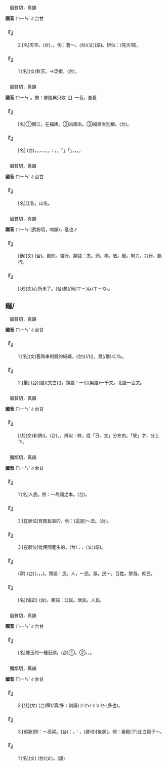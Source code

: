 
=={{ruby|旻|ㄇㄧㄣˊ}}==

　眉貧切，真韻

'''國音''' <rt>ㄇㄧㄣˊ</rt>∥台甘

    

==='''『{{ruby|旻|ㄇㄧㄣˊ}}』'''===
:2  [名]天空。(台){{ruby|天|ㄊㆪ}}。{{ruby|天|ㄊㆪ}}{{ruby|頂|ㄉㄧㄥˋ}}。例：蒼～。(台){{ruby|青|ㄑㄧㄥ}}(文){{ruby|/|ㄑㆪ}}(語){{ruby|天|ㄊㄧㄢ/ㄊㆪ}}。辨似：(見次項)。
    

==='''『{{ruby|旻|ㄇㄧㄣˊ}}』'''===
:1  [名](文)秋天。→泛指。(台){{ruby|天|ㄊㆪ}}。
    

=={{ruby|閩|ㄇㄧㄣˊ}}==

　眉貧切，真韻

'''國音''' <rt>ㄇㄧㄣˊ</rt>。按：普閩典只收【{{ruby|閩|ㄇㄧㄣˇ}}】一音。查舊

    

==='''『{{ruby|閩|ㄇㄧㄣˊ}}』'''===
: [名]①閩江，在福建。②古國名。③福建省別稱。(台){{ruby|閩|ㆠㄧㄣˊ/ㆠㄢˊ}}。
    

==='''『{{ruby|閩|ㄇㄧㄣˊ}}{{ruby|南|ㄋㄢˊ}}』'''===
: [名] (台){{ruby|閩|ㆠㄢˊ}}{{ruby|南|ㄌㆰˊ}}，{{ruby|指|ㄐㄧˋ}}{{ruby|福|ㄏㆦㆶ}}{{ruby|建|ㄍㄧㄢ˪}}{{ruby|南|ㄌㆰˊ}}{{ruby|部|ㄅㆦ˫}}，{{ruby|即|ㄐㄧㆤㆶ}}{{ruby|福|ㄏㆦㆶ}}{{ruby|建|ㄍㄧㄢ˪}}{{ruby|省|ㄒㄧㄥˋ}}{{ruby|東|ㄉㄤ}}{{ruby|南|ㄌㆰˊ}}{{ruby|部|ㄅㆦ˫}}，{{ruby|泉|ㄗㄨㄢˊ}}{{ruby|州|ㄐㄧㄨ}}、{{ruby|漳|ㄐㄧㆲ/ㄐㄧㄤ}}{{ruby|州|ㄐㄧㄨ}}、{{ruby|廈|ㆤ˫}}{{ruby|門|ㄇㆭˊ}}{{ruby|三|ㄙㆩ}}{{ruby|地|ㄉㄨㆤ˫/ㄉㆤ˫}}{{ruby|為|ㄨㄧˊ}}{{ruby|中|ㄉㄧㆲ}}{{ruby|心|ㄒㄧㆬ}}{{ruby|一|ㄧㆵ}}{{ruby|帶|ㄉㄞ˪}}{{ruby|丌|ㆤ}}{{ruby|地|ㄉㄨㆤ˫/ㄉㆤ˫}}{{ruby|區|ㄎㄨ}}。{{ruby|語|ㆣㄨˋ/ㆣㄧˋ}}{{ruby|言|ㆣㄧㄢˊ}}{{ruby|上|ㄒㄧㆲ˫}}{{ruby|形|ㄏㄧㄥˊ}}{{ruby|成|ㄒㄧㄥˊ}}{{ruby|一|ㄐㄧㆵ ͘}}{{ruby|個|ㆤˊ}}{{ruby|方|ㄏㆲ}}{{ruby|言|ㆣㄧㄢˊ}}{{ruby|區|ㄎㄨ}}，{{ruby|叫|ㄍㄧㄜ˪}}{{ruby|做|ㄗㄨㆤ˪/ㄗㄜ˪}}：{{ruby|閩|ㆠㄢˊ}}{{ruby|南|ㄌㆰˊ}}{{ruby|方|ㄏㆲ}}{{ruby|言|ㆣㄧㄢˊ}}，{{ruby|台|ㄉㄞˊ}}{{ruby|灣|ㄨㄢˊ}}{{ruby|大|ㄉㄞ˫/ㄉㄨㄚ˫}}{{ruby|多|ㄉㄜ}}{{ruby|數|ㄙㆦ˪}}{{ruby|居|ㄍㄧ/ㄍㄨ}}{{ruby|民|ㆠㄧㄣˊ}}{{ruby|四|ㄒㄧ˪}}{{ruby|百|ㄅㄚㆷ}}{{ruby|年|ㄋㄧˊ}}{{ruby|來|ㄌㄞˊ}}{{ruby|陸|ㄌㄧㆦㆶ ͘}}{{ruby|續|ㄒㄧㆦㆶ ͘}}{{ruby|由|ㄧㄨˊ}}{{ruby|閩|ㆠㄢˊ}}{{ruby|南|ㄌㆰˊ}}{{ruby|移|ㄧˊ}}{{ruby|住|ㄗㄨ˫}}，{{ruby|所|ㄙㆦˋ}}{{ruby|以|ㄧˋ}}「{{ruby|台|ㄉㄞˊ}}{{ruby|灣|ㄨㄢˊ}}{{ruby|方|ㄏㆲ}}{{ruby|言|ㆣㄧㄢˊ}}」{{ruby|就|ㄐㄧㄨ˫}}{{ruby|是|ㄒㄧ˫}}「{{ruby|閩|ㆠㄢˊ}}{{ruby|南|ㄌㆰˊ}}{{ruby|方|ㄏㆲ}}{{ruby|言|ㆣㄧㄢˊ}}」，{{ruby|歷|ㄌㄧㆤㆶ ͘}}{{ruby|時|ㄒㄧˊ}}{{ruby|上|ㄒㄧㆲ˫}}{{ruby|雖|ㄙㄨㄧ}}{{ruby|難|ㄌㄢˊ}}{{ruby|免|ㆠㄧㄢˋ}}{{ruby|有|ㄨ˫}}{{ruby|變|ㄅㄧㄢ˪}}{{ruby|遷|ㄑㄧㄢ}}，{{ruby|但|ㄉㄢ˫}}{{ruby|音|ㄧㆬ}}{{ruby|系|ㄏㆤ˫}}{{ruby|丌|ㄗㄨㄥ}}{{ruby|分|ㄏㄨㄣ}}{{ruby|化|ㄏㄨㄚ˪}}{{ruby|猶|ㄧㄠˋ}}{{ruby|未|ㆠㄨㆤ˫/ㆠㆤ˫}}{{ruby|顯|ㄏㄧㄢˋ}}{{ruby|著|ㄉㄨ˪}}。{{ruby|語|ㆣㄧˋ/ㆣㄨˋ}}{{ruby|法|ㄏㄨㄚㆵ}}{{ruby|詞|ㄙㄨˊ}}{{ruby|彙|ㄏㄨㄧ˫}}{{ruby|則|ㄐㄧㆤㆶ}}{{ruby|多|ㄉㄜ}}{{ruby|少|ㄒㄧㄠˋ}}{{ruby|受|ㄒㄧㄨ˫}}{{ruby|著|ㄉㄧㄜㆷ}}{{ruby|外|ㆣㄨㄚ˫}}{{ruby|來|ㄌㄞˊ}}{{ruby|影|ㄧㄥˋ}}{{ruby|響|ㄏㄧㆲˋ}}。
    

=={{ruby|岷|ㄇㄧㄣˊ}}==

　眉貧切，真韻

'''國音''' <rt>ㄇㄧㄣˊ</rt>∥台甘

    

==='''『{{ruby|岷|ㄇㄧㄣˊ}}』'''===
: [名]江名，山名。
    

=={{ruby|忞|ㄇㄧㄣˊ}}==

　眉貧切，真韻

'''國音''' <rt>ㄇㄧㄣˊ</rt>{{ruby|。|ㄨㄣˇ}}(武粉切，吻韻)，亂也∥

    

==='''『{{ruby|忞|ㄇㄧㄣˊ}}』'''===
: [動](文) (台){{ruby|有|ㄨ˫}}{{ruby|意|ㄧ˪}}{{ruby|志|ㄐㄧ˪}}{{ruby|積|ㄐㄧㆤㆶ}}{{ruby|極|ㄍㄧㆤㆶ ͘}}{{ruby|努|ㄋㆦˋ}}{{ruby|力|ㄌㄧㆤㆶ ͘}}{{ruby|拚|ㄅㄧㆩ˪}}{{ruby|勢|ㄙㆤ˪}}{{ruby|做|ㄗㄨㆤ˪/ㄗㄜ˪}}。自勉。強行。類語：忞。勉。黽。敏。勵。努力。力行。勵行。
    

==='''『{{ruby|忞|ㄇㄧㄣˊ}}{{ruby|忞|ㄇㄧㄣˊ}}』'''===
: [狀](文)心所未了。(台){{ruby|心|ㄒㄧㆬ}}{{ruby|肝|ㄍㄨㆩ}}{{ruby|有|ㄧㄨˋ}}{{ruby|所|ㄙㆦˋ}}想(/尚)<rt>ㄒㄧㆫ˫/ㄒㄧㆧ˫</rt>{{ruby|而|ㄌㄧˊ}}{{ruby|→|ㄌㄧ˫}}{{ruby|感|ㄍㆰˋ}}{{ruby|覺|ㄍㄚㆶ}}{{ruby|猶|ㄧㄠˋ}}{{ruby|未|ㆠㄨㆤ˫/ㆠㆤ˫}}{{ruby|完|ㄨㄢˊ}}{{ruby|了|ㄌㄧㄠˋ}}{{ruby|丌|ㆤ}}{{ruby|款|ㄎㄨㄢˋ}}。
    

==緡/{{ruby|<mark>&#xf92a4;</mark>|ㄇㄧㄣˊ}}==

　眉貧切，真韻

'''國音''' <rt>ㄇㄧㄣˊ</rt>∥台甘

    

==='''『{{ruby|緡|ㄇㄧㄣˊ}}』'''===
:1  [名](文)舊時串制錢的細繩。(台){{ruby|古|ㄍㆦˋ}}{{ruby|早|ㄗㄚˋ}}{{ruby|貫|ㄍㆭ˪}}(/{{ruby|串|ㄘㄨㄢ˪}}/{{ruby|穿|ㄘㆭ}}){{ruby|銅|ㄉㄤˊ}}{{ruby|錢|ㄐㆪˊ}}({{ruby|中|ㄉㄧㆲ}}{{ruby|央|ㆭ}}{{ruby|有|ㄨ˫}}{{ruby|孔|ㄎㄤ}}){{ruby|丌|ㆤ}}{{ruby|帶|ㄉㄨㄚ˪}}{{ruby|仔|ㄚ}}。{{ruby|台|ㄉㄞˊ}}{{ruby|語|ㆣㄨˋ/ㆣㄧˋ}}{{ruby|叫|ㄍㄧㄜ˪}}{{ruby|做|ㄗㄨㆤ˪/ㄗㄜ˪}}{{ruby|錢|ㄐㆪˊ}}貫(/絭)<rt>ㄍㆭ˪</rt>。
    

==='''『{{ruby|緡|ㄇㄧㄣˊ}}』'''===
:2  [量] (台){{ruby|早|ㄗㄚˋ}}{{ruby|前|ㄐㄧㄥˊ}}(語){{ruby|/|ㄐㄧㄢˊ}}(文白){{ruby|一|ㄐㄧㆵ ͘}}{{ruby|串|ㄘㄨㄢ˪}}{{ruby|錢|ㄐㆪˊ}}({{ruby|一|ㄐㄧㆵ ͘}}{{ruby|千|ㄑㄧㄥ}}{{ruby|個|ㆤˊ}}){{ruby|叫|ㄍㄧㄜ˪}}{{ruby|做|ㄗㄨㆤ˪/ㄗㄜ˪}}{{ruby|一|ㄐㄧㆵ ͘}}{{ruby|緡|ㆠㄧㄣˊ}}。類語：一吊(吳語)一千文。北語一百文。
    

=={{ruby|旼|ㄇㄧㄣˊ}}==

　眉貧切，真韻

'''國音''' <rt>ㄇㄧㄣˊ</rt>∥台甘

    

==='''『{{ruby|旼|ㄇㄧㄣˊ}}{{ruby|旼|ㄇㄧㄣˊ}}』'''===
: [狀](文)和貌({{ruby|/|ㄊㄨㄚㆷ ͘}})。(台){{ruby|溫|ㄨㄣ}}{{ruby|和|ㄏㄜˊ}}。{{ruby|和|ㄏㄜˊ}}{{ruby|順|ㄙㄨㄣ˫}}。辨似：旼，從「日、文」分左右。「旻」字，分上下。
    

=={{ruby|民|ㄇㄧㄣˊ}}==

　彌鄰切，真韻

'''國音''' <rt>ㄇㄧㄣˊ</rt>∥台甘

    

==='''『{{ruby|民|ㄇㄧㄣˊ}}』'''===
:1  [名]人民。例：～為國之本。(台){{ruby|人|ㆢㄧㄣˊ/ㄌㄧㄣˊ}}{{ruby|民|ㆠㄧㄣˊ}}{{ruby|是|ㄒㄧ˫}}{{ruby|國|ㄍㆦㆶ}}{{ruby|家|ㄍㄚ}}{{ruby|丌|ㆤ}}{{ruby|基|ㄍㄧ}}{{ruby|本|ㄅㄨㄣˋ}}。
    

==='''『{{ruby|民|ㄇㄧㄣˊ}}』'''===
:2  [在狀位]有關民事的。例：(這是)～法。(台){{ruby|民|ㆠㄧㄣˊ}}{{ruby|法|ㄏㄨㄚㆵ}}。
    

==='''『{{ruby|民|ㄇㄧㄣˊ}}』'''===
:3  [在狀位]從民間產生的。(台){{ruby|像|ㄑㄧㆫ˫/ㄑㄧㆧ˫}}：{{ruby|民|ㆠㄧㄣˊ}}{{ruby|謠|ㄧㄠˊ}}、{{ruby|民|ㆠㄧㄣˊ}}{{ruby|歌|ㄍㄜ}}(文){{ruby|/|ㄍㄨㄚ}}(語)。
    

==='''『{{ruby|民|ㄇㄧㄣˊ}}{{ruby|胞|ㄅㄠ}}{{ruby|物|ㄨˋ}}{{ruby|與|ㄩˇ}}』'''===
: (常) (台){{ruby|博|ㄆㆦㆶ}}{{ruby|愛|ㄞ˪}}{{ruby|丌|ㆤ}}{{ruby|意|ㄧ˪}}{{ruby|思|ㄙㄨ˪}}({{ruby|人|ㆢㄧㄣˊ/ㄌㄧㄣˊ}}{{ruby|民|ㆠㄧㄣˊ}}，{{ruby|物|ㆠㄨㆵ ͘}}{{ruby|質|ㄐㄧㆵ}}，{{ruby|看|ㄎㄨㆩ˪}}{{ruby|做|ㄗㄨㆤ˪/ㄗㄜ˪}}{{ruby|一|ㄐㄧㆵ ͘}}{{ruby|個|ㆤˊ}}{{ruby|總|ㄗㆲˋ}}{{ruby|體|ㄊㄨㆤˋ/ㄊㆤˋ}}，{{ruby|平|ㄅㆥˊ/ㄅㆪˊ}}{{ruby|平|ㄅㆥˊ/ㄅㆪˊ}}{{ruby|重|ㄉㄧㆲ˫}}{{ruby|視|ㄒㄧ˫}})。類語：民。人，～民。眾，民～。百姓。黎首。庶民。
    

==='''『{{ruby|國|ㄍㄨㄛˊ}}{{ruby|民|ㄇㄧㄣˊ}}』'''===
: [名](偏正) (台){{ruby|國|ㄍㆦㆶ}}{{ruby|民|ㆠㄧㄣˊ}}。類語：公民。居民。人民。
    

=={{ruby|<mark>&#xf92a3;</mark>|ㄇㄧㄣˊ}}==

　眉貧切，真韻

'''國音''' <rt>ㄇㄧㄣˊ</rt>∥台甘

    

==='''『{{ruby|<mark>&#xf92a3;</mark>|ㄇㄧㄣˊ}}』'''===
: [名]像玉的一種石頭。(台)①{{ruby|有|ㄨ˫}}{{ruby|花|ㄏㄨㆤ}}{{ruby|紋|ㆠㄨㄣˊ}}{{ruby|丌|ㆤ}}{{ruby|大|ㄉㄞ˫}}{{ruby|理|ㄌㄧˋ}}{{ruby|石|ㄐㄧㄜㆷ ͘}}。②{{ruby|一|ㄐㄧㆵ ͘}}{{ruby|種|ㄐㄧㆲˋ}}{{ruby|石|ㄐㄧㄜㆷ ͘}}{{ruby|頭|ㄊㄠˊ}}，{{ruby|親|ㄑㄧㄣ}}{{ruby|像|ㄑㄧㆧ˫/ㄑㄧㆫ˫}}{{ruby|玉|ㆣㄧㆤㆶ ͘}}{{ruby|仔|ㄚ}}，{{ruby|台|ㄉㄞˊ}}{{ruby|灣|ㄨㄢˊ}}{{ruby|有|ㄨ˫}}{{ruby|出|ㄘㄨㆵ}}{{ruby|產|ㄙㄢˋ}}。
    

=={{ruby|苠|ㄇㄧㄣˊ}}==

　彌鄰切，真韻

'''國音''' <rt>ㄇㄧㄣˊ</rt>∥台甘

    

==='''『{{ruby|苠|ㄇㄧㄣˊ}}』'''===
:2  [狀](文) (台){{ruby|真|ㄐㄧㄣ}}穧(/濟/多：訓讀)<rt>ㄗㆤ˫/ㄗㄨㆤ˫</rt>(多也){{ruby|丌|ㆤ}}{{ruby|意|ㄧ˪}}{{ruby|思|ㄙㄨ˪}}。
    

==='''『{{ruby|苠|ㄇㄧㄣˊ}}』'''===
:3  [前狀]例：～高梁。(台){{ruby|按|ㄢ˪}}：{{ruby|苠|ㆠㄧㄣˊ}}，{{ruby|是|ㄒㄧ˫}}{{ruby|講|ㄍㆲˋ}}{{ruby|→|ㄍㆲ}}：{{ruby|農|ㄌㆲˊ}}{{ruby|作|ㄗㆦㆶ}}{{ruby|物|ㆠㄨㆵ ͘}}{{ruby|生|ㄒㄧㄥ}}{{ruby|長|ㄉㄧㆲˋ}}{{ruby|期|ㄍㄧˊ}}{{ruby|→|ㄍㄧ}}{{ruby|間|ㄍㄢ}}{{ruby|較|ㄎㄚㆷ}}{{ruby|長|ㄉㆭˊ}}，{{ruby|成|ㄒㄧㄥˊ}}{{ruby|熟|ㄒㄧㆤㆶ}}{{ruby|時|ㄒㄧˊ}}{{ruby|期|ㄍㄧˊ}}{{ruby|較|ㄎㄚㆷ}}{{ruby|晏|ㄨㆩ˪}}(遲也){{ruby|丌|ㆤ}}{{ruby|意|ㄧ˪}}{{ruby|思|ㄙㄨ˪}}[後狀]。例：黃穀(子)比白穀子～。
    

==='''『{{ruby|苠|ㄇㄧㄣˊ}}』'''===
:1  [名](文) (台){{ruby|竹|ㄉㄧㆤㆶ}}{{ruby|膚|ㄏㄨ}}(文)。{{ruby|竹|ㄉㄧㆤㆶ}}{{ruby|皮|ㄆㄨㆤˊ/ㄆㆤˊ}}(語)
    
